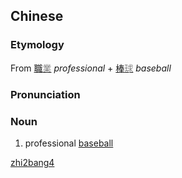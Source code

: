 {{also|职棒}}
==Chinese==
{{zh-forms|s=职棒}}

===Etymology===
From [[職業|職<font color="gray">業</font>]] ''professional'' + [[棒球|棒<font color="gray">球</font>]] ''baseball''

===Pronunciation===
{{zh-pron
|m=zhíbàng
|cat=n
}}

===Noun===
{{zh-noun}}

# professional [[baseball]]

[[Category:zh:Sports|zhi2bang4]]